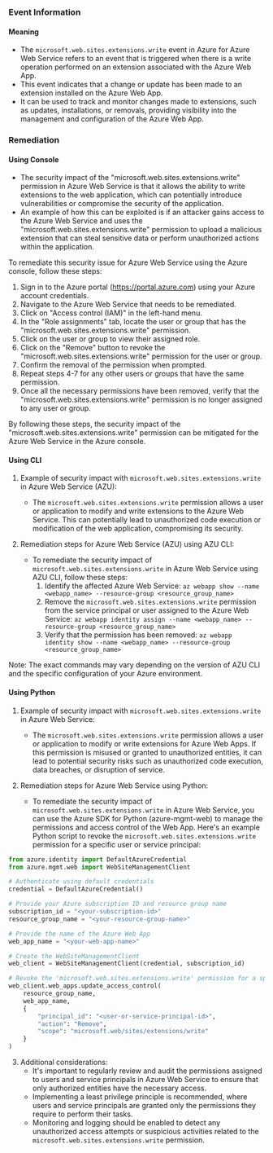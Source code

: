 
### Event Information

#### Meaning

- The `microsoft.web.sites.extensions.write` event in Azure for Azure Web Service refers to an event that is triggered when there is a write operation performed on an extension associated with the Azure Web App.
- This event indicates that a change or update has been made to an extension installed on the Azure Web App.
- It can be used to track and monitor changes made to extensions, such as updates, installations, or removals, providing visibility into the management and configuration of the Azure Web App.

### Remediation

#### Using Console

- The security impact of the "microsoft.web.sites.extensions.write" permission in Azure Web Service is that it allows the ability to write extensions to the web application, which can potentially introduce vulnerabilities or compromise the security of the application.
- An example of how this can be exploited is if an attacker gains access to the Azure Web Service and uses the "microsoft.web.sites.extensions.write" permission to upload a malicious extension that can steal sensitive data or perform unauthorized actions within the application.

To remediate this security issue for Azure Web Service using the Azure console, follow these steps:

1. Sign in to the Azure portal (https://portal.azure.com) using your Azure account credentials.
2. Navigate to the Azure Web Service that needs to be remediated.
3. Click on "Access control (IAM)" in the left-hand menu.
4. In the "Role assignments" tab, locate the user or group that has the "microsoft.web.sites.extensions.write" permission.
5. Click on the user or group to view their assigned role.
6. Click on the "Remove" button to revoke the "microsoft.web.sites.extensions.write" permission for the user or group.
7. Confirm the removal of the permission when prompted.
8. Repeat steps 4-7 for any other users or groups that have the same permission.
9. Once all the necessary permissions have been removed, verify that the "microsoft.web.sites.extensions.write" permission is no longer assigned to any user or group.

By following these steps, the security impact of the "microsoft.web.sites.extensions.write" permission can be mitigated for the Azure Web Service in the Azure console.

#### Using CLI

1. Example of security impact with `microsoft.web.sites.extensions.write` in Azure Web Service (AZU):
   - The `microsoft.web.sites.extensions.write` permission allows a user or application to modify and write extensions to the Azure Web Service. This can potentially lead to unauthorized code execution or modification of the web application, compromising its security.

2. Remediation steps for Azure Web Service (AZU) using AZU CLI:
   - To remediate the security impact of `microsoft.web.sites.extensions.write` in Azure Web Service using AZU CLI, follow these steps:
     1. Identify the affected Azure Web Service: `az webapp show --name <webapp_name> --resource-group <resource_group_name>`
     2. Remove the `microsoft.web.sites.extensions.write` permission from the service principal or user assigned to the Azure Web Service: `az webapp identity assign --name <webapp_name> --resource-group <resource_group_name>`
     3. Verify that the permission has been removed: `az webapp identity show --name <webapp_name> --resource-group <resource_group_name>`

Note: The exact commands may vary depending on the version of AZU CLI and the specific configuration of your Azure environment.

#### Using Python

1. Example of security impact with `microsoft.web.sites.extensions.write` in Azure Web Service:
   - The `microsoft.web.sites.extensions.write` permission allows a user or application to modify or write extensions for Azure Web Apps. If this permission is misused or granted to unauthorized entities, it can lead to potential security risks such as unauthorized code execution, data breaches, or disruption of service.

2. Remediation steps for Azure Web Service using Python:
   - To remediate the security impact of `microsoft.web.sites.extensions.write` in Azure Web Service, you can use the Azure SDK for Python (azure-mgmt-web) to manage the permissions and access control of the Web App. Here's an example Python script to revoke the `microsoft.web.sites.extensions.write` permission for a specific user or service principal:

```python
from azure.identity import DefaultAzureCredential
from azure.mgmt.web import WebSiteManagementClient

# Authenticate using default credentials
credential = DefaultAzureCredential()

# Provide your Azure subscription ID and resource group name
subscription_id = "<your-subscription-id>"
resource_group_name = "<your-resource-group-name>"

# Provide the name of the Azure Web App
web_app_name = "<your-web-app-name>"

# Create the WebSiteManagementClient
web_client = WebSiteManagementClient(credential, subscription_id)

# Revoke the 'microsoft.web.sites.extensions.write' permission for a specific user or service principal
web_client.web_apps.update_access_control(
    resource_group_name,
    web_app_name,
    {
        "principal_id": "<user-or-service-principal-id>",
        "action": "Remove",
        "scope": "microsoft.web/sites/extensions/write"
    }
)
```

3. Additional considerations:
   - It's important to regularly review and audit the permissions assigned to users and service principals in Azure Web Service to ensure that only authorized entities have the necessary access.
   - Implementing a least privilege principle is recommended, where users and service principals are granted only the permissions they require to perform their tasks.
   - Monitoring and logging should be enabled to detect any unauthorized access attempts or suspicious activities related to the `microsoft.web.sites.extensions.write` permission.


